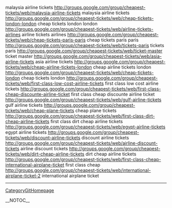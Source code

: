 malaysia airline tickets http://groups.google.com/group/cheapest-tickets/web/malaysia-airline-tickets malaysia airline tickets
http://groups.google.com/group/cheapest-tickets/web/cheap-tickets-london-london cheap tickets london london
http://groups.google.com/group/cheapest-tickets/web/airline-tickets-airlines airline tickets airlines
http://groups.google.com/group/cheapest-tickets/web/cheap-tickets-paris-paris cheap tickets paris paris
http://groups.google.com/group/cheapest-tickets/web/tickets-paris tickets paris
http://groups.google.com/group/cheapest-tickets/web/ticket-master ticket master
http://groups.google.com/group/cheapest-tickets/web/asia-airline-tickets asia airline tickets
http://groups.google.com/group/cheapest-tickets/web/cheap-airline-tickets-london cheap airline tickets london
http://groups.google.com/group/cheapest-tickets/web/cheap-tickets-london cheap tickets london 
http://groups.google.com/group/cheapest-tickets/web/first-class-low-cost-airline-tickets first class low cost airline tickets
http://groups.google.com/group/cheapest-tickets/web/first-class-cheap-discounte-airline-ticket first class cheap discounte airline ticket
http://groups.google.com/group/cheapest-tickets/web/gulf-airline-tickets gulf airline tickets
http://groups.google.com/group/cheapest-tickets/web/cheap-plane-tickets cheap plane tickets
http://groups.google.com/group/cheapest-tickets/web/first-class-dirt-cheap-airline-tickets first class dirt cheap airline tickets 
http://groups.google.com/group/cheapest-tickets/web/egypt-airline-tickets egypt airline tickets
http://groups.google.com/group/cheapest-tickets/web/discount-airline-tickets discount airline tickets
http://groups.google.com/group/cheapest-tickets/web/airline-discount-tickets airline discount tickets
http://groups.google.com/group/cheapest-tickets/web/dirt-cheap-airline-tickets dirt cheap airline tickets
http://groups.google.com/group/cheapest-tickets/web/first-class-cheap-international-airplane-ticket first class cheap http://groups.google.com/group/cheapest-tickets/web/international-airplane-ticket-2 international airplane ticket
----
[[CategoryGitHomepage]]

__NOTOC__